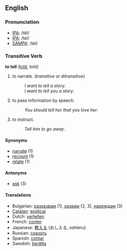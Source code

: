 ==English==

=== Pronunciation ===
*[[w:IPA|IPA]]: /tĕl/
*[[w:IPA|IPA]]: /tel/
*[[w:SAMPA|SAMPA]]: /tel/

===Transitive Verb ===

'''to tell''' ([[told]], told)

# to narrate. (''transitive or ditransitive'')
#: ''I want to tell a story''.
#: ''I want to tell you a story''.
# to pass information by speech.
#: ''You should tell her that you love her''.
# to instruct.
#: ''Tell him to go away''.

==== Synonyms ====
*[[narrate]] (1)
*[[recount]] (1)
*[[relate]] (1)

==== Antonyms ====
*[[ask]] (3)

==== Translations ====
*Bulgarian: [[разказвам]] (1), [[казвам]] (2, 3), [[нареждам]] (3)
*[[Catalan]]: [[explicar]]
*Dutch: [[vertellen]]
*French: [[conter]]
*Japanese: [[教える]] (おしえる, oshieru)
*Russian: [[сказать]]
*Spanish: [[contar]]
*Swedish: [[berätta]]